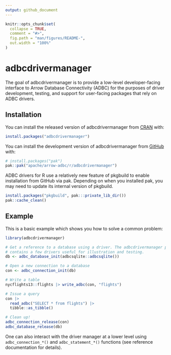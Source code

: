 ```yaml
---
output: github_document
---
```


<!---
  Licensed to the Apache Software Foundation (ASF) under one
  or more contributor license agreements.  See the NOTICE file
  distributed with this work for additional information
  regarding copyright ownership.  The ASF licenses this file
  to you under the Apache License, Version 2.0 (the
  "License"); you may not use this file except in compliance
  with the License.  You may obtain a copy of the License at
    http://www.apache.org/licenses/LICENSE-2.0
  Unless required by applicable law or agreed to in writing,
  software distributed under the License is distributed on an
  "AS IS" BASIS, WITHOUT WARRANTIES OR CONDITIONS OF ANY
  KIND, either express or implied.  See the License for the
  specific language governing permissions and limitations
  under the License.
-->

<!-- README.md is generated from README.Rmd. Please edit that file -->

```r
knitr::opts_chunk$set(
  collapse = TRUE,
  comment = "#>",
  fig.path = "man/figures/README-",
  out.width = "100%"
)
```

# adbcdrivermanager

<!-- badges: start -->
<!-- badges: end -->

The goal of adbcdrivermanager is to provide a low-level developer-facing interface
to Arrow Database Connectivity (ADBC) for the purposes of driver development, testing,
and support for user-facing packages that rely on ADBC drivers.

## Installation

You can install the released version of adbcdrivermanager from [CRAN](https://cran.r-project.org/) with:

```r
install.packages("adbcdrivermanager")
```

You can install the development version of adbcdrivermanager from [GitHub](https://github.com/) with:

``` r
# install.packages("pak")
pak::pak("apache/arrow-adbc/r/adbcdrivermanager")
```

ADBC drivers for R use a relatively new feature of pkgbuild to enable installation from GitHub via pak. Depending on when you installed pak, you may need to update its internal version of pkgbuild.

``` r
install.packages("pkgbuild", pak:::private_lib_dir())
pak::cache_clean()
```

## Example

This is a basic example which shows you how to solve a common problem:

```r
library(adbcdrivermanager)

# Get a reference to a database using a driver. The adbcdrivermanager package
# contains a few drivers useful for illustration and testing.
db <- adbc_database_init(adbcsqlite::adbcsqlite())

# Open a new connection to a database
con <- adbc_connection_init(db)

# Write a table
nycflights13::flights |> write_adbc(con, "flights")

# Issue a query
con |>
  read_adbc("SELECT * from flights") |>
  tibble::as_tibble()

# Clean up!
adbc_connection_release(con)
adbc_database_release(db)
```

One can also interact with the driver manager at a lower level using `adbc_connection_*()` and `adbc_statement_*()` functions (see reference documentation for details).
